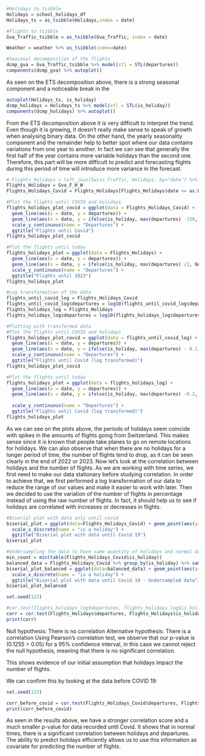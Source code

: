```r
#Holidays to tsibble
Holidays = school_holidays_df
Holidays_ts = as_tsibble(Holidays,index = date)

#Flights to tsibble
Gva_Traffic_tsibble = as_tsibble(Gva_Traffic, index = date)

Weather = weather %>% as_tsibble(index=date)

#Seasonal decomposition of the flights
dcmp_gva = Gva_Traffic_tsibble %>% model(stl = STL(departures))
components(dcmp_gva) %>% autoplot()

```
As seen on the ETS decomposition above, there is a strong seasonal component and a noticeable break in the 

```r
autoplot(Holidays_ts, is_holiday) 
dcmp_holidays = Holidays_ts %>% model(stl = STL(is_holiday))
components(dcmp_holidays) %>% autoplot()

```

From the ETS decomposition above it is very difficult to interpret the trend. Even though it is growing, it doesn't really make sense to speak of growth when analysing binary data. On the other hand, the yearly seasonality component and the remainder help to better spot where our data contains variations from one year to another. In fact we can see that generally the first half of the year contains more variable holidays than the second one. Therefore, this part will be more difficult to predict and forecasting flights during this period of time will introduce more variance in the forecast.


```r


# Flights_Holidays = left_join(Swiss_Traffic, Holidays, by="date") %>% group_by(date) %>% summarise(departures = sum(departures), is_holiday = is_holiday)
Flights_Holidays = Gva_F_H_W
Flights_Holidays_Covid = Flights_Holidays[Flights_Holidays$date <= as.Date("2020-01-31"),]

#Plot the flights until COVID and holidays
flights_holidays_plot_covid = ggplot(data = Flights_Holidays_Covid) +
  geom_line(aes(x = date, y = departures)) +
  geom_line(aes(x = date, y = ifelse(is_holiday, max(departures) -150, NA), color = "is_holiday"), size = 3) + 
  scale_y_continuous(name = "Departures") +
  ggtitle("Flights until Covid")
flights_holidays_plot_covid

#Plot the flights until today
flights_holidays_plot = ggplot(data = Flights_Holidays) +
  geom_line(aes(x = date, y = departures)) +
  geom_line(aes(x = date, y = ifelse(is_holiday, max(departures) /2, NA), color = "is_holiday"), size = 3) + 
  scale_y_continuous(name = "Departures") +
  ggtitle("Flights until 2023")
flights_holidays_plot

```

```r

#Log transformation of the data
flights_until_covid_log = Flights_Holidays_Covid 
flights_until_covid_log$departures = log10(flights_until_covid_log$departures)
flights_holidays_log = Flights_Holidays
flights_holidays_log$departures = log10(flights_holidays_log$departures)

#Plotting with transformed data
#Plot the flights until COVID and holidays
flights_holidays_plot_covid = ggplot(data = flights_until_covid_log) +
  geom_line(aes(x = date, y = departures)) +
  geom_line(aes(x = date, y = ifelse(is_holiday, max(departures) - 0.1, NA), color = "is_holiday"), size = 4) + 
  scale_y_continuous(name = "Departures") +
  ggtitle("Flights until Covid (log transformed)")
flights_holidays_plot_covid

#Plot the flights until today
flights_holidays_plot = ggplot(data = flights_holidays_log) +
  geom_line(aes(x = date, y = departures)) +
  geom_line(aes(x = date, y = ifelse(is_holiday, max(departures) -0.2, NA), color = "is_holiday"), size = 7) +
  
  scale_y_continuous(name = "Departures") +
  ggtitle("Flights until Covid (log transformed)")
flights_holidays_plot

```
As we can see on the plots above, the periods of holidays seem coincide with spikes in the amounts of flights going from Switzerland. This makes sense since it is known that people take planes to go on remote locations for holidays. We can also observe that when there are no holidays for a longer period of time, the number of flights tend to drop, as it can be seen clearly in the end of 2022 or 2023. Now let's look at the correlation between holidays and the number of flights. As we are working with time series, we first need to make our data stationary before studying correlation. In order to achieve that, we first performed a log transformation of our data to reduce the range of our values and make it easier to work with later. Then we decided to use the variation of the number of flights in percentage instead of using the raw number of flights. In fact, it should help us to see if holidays are correlated with increases or decreases in flights.
```r

#Biserial plot with data only until covid
biserial_plot = ggplot(data=Flights_Holidays_Covid) + geom_point(aes(y=departures, x=as.factor(is_holiday)), size=0.5, position=position_jitter(width=0.05)) +
  scale_x_discrete(name = "is a holiday") +
  ggtitle("Biserial plot with data until Covid 19")
biserial_plot

#Undersampling the data to have same quantity of holidays and normal days:
min_count = min(table(Flights_Holidays_Covid$is_holiday))
balanced_data = Flights_Holidays_Covid %>% group_by(is_holiday) %>% sample_n(min_count)
biserial_plot_balanced = ggplot(data=balanced_data) + geom_point(aes(y=departures, x=as.factor(is_holiday)), size=0.5, position=position_jitter(width=0.05)) +
  scale_x_discrete(name = "is a holiday") +
  ggtitle("Biserial plot with data until Covid 19 - Undersampled data")
biserial_plot_balanced

```


```r

set.seed(123)

#cor.test(flights_holidays_log$departures, flights_holidays_log$is_holiday)
corr = cor.test(Flights_Holidays$departures, Flights_Holidays$is_holiday)
print(corr)
```
Null hypothesis: There is no correlation
Alternative hypothesis: There is a correlation
Using Pearson's correlation test, we observe that our p-value is (0.1255 > 0.05) for a 95% confidence interval, in this case we cannot reject the null hypothesis, meaning that there is no significant correlation.

This shows evidence of our initial assumption that holidays impact the number of flights.

We can confirm this by looking at the data before COVID 19:

```r
set.seed(123)

corr_before_covid = cor.test(Flights_Holidays_Covid$departures, Flights_Holidays_Covid$is_holiday)
print(corr_before_covid)

```

As seen in the results above, we have a stronger correlation score and a much smaller p-value for data recorded until Covid. It shows that in normal times, there is a significant correlation between holidays and departures. The ability to predict holidays efficiently allows us to use this information as covariate for predicting the number of flights.
